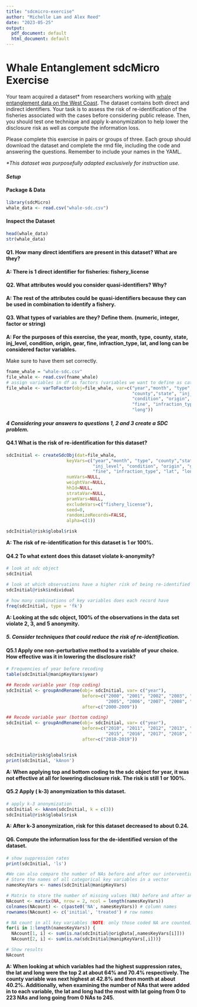```yaml
---
title: "sdcmicro-exercise"
author: "Michelle Lam and Alex Reed"
date: "2023-05-25"
output:
  pdf_document: default
  html_document: default
---
```


# Whale Entanglement sdcMicro Exercise

Your team acquired a dataset\* from researchers working with [whale entanglement data on the West Coast](https://drive.google.com/file/d/1MemLmCRFtkyakWJOH_8iosGIMRKfsQVv/view?usp=share_link). The dataset contains both direct and indirect identifiers. Your task is to assess the risk of re-identification of the fisheries associated with the cases before considering public release. Then, you should test one technique and apply k-anonymization to help lower the disclosure risk as well as compute the information loss.

Please complete this exercise in pairs or groups of three. Each group should download the dataset and complete the rmd file, including the code and answering the questions. Remember to include your names in the YAML.

*\*This dataset was purposefully adapted exclusively for instruction use.*

#### *Setup*

#### Package & Data

```r
library(sdcMicro)
whale_data <- read.csv("whale-sdc.csv")
```

#### Inspect the Dataset

```r
head(whale_data)
str(whale_data)
```

#### **Q1. How many direct identifiers are present in this dataset? What are they?**

**A: There is 1 direct identifier for fisheries: fishery_license**

#### **Q2. What attributes would you consider quasi-identifiers? Why?**

**A: The rest of the attributes could be quasi-identifiers because they can be used in combination to identify a fishery.**

#### **Q3. What types of variables are they? Define them. (numeric, integer, factor or string)**

**A: For the purposes of this exercise, the year, month, type, county, state, inj_level, condition, origin, gear, fine, infraction_type, lat, and long can be considered factor variables.**

Make sure to have them set correctly.

```r
fname_whale = "whale-sdc.csv"
file_whale <- read.csv(fname_whale)
# assign variables in df as factors (variables we want to define as categorical)
file_whale <- varToFactor(obj=file_whale, var=c("year","month", "type",
                                                "county","state", "inj_level",
                                                "condition", "origin", "gear", 
                                                "fine", "infraction_type", "lat",
                                                "long"))

```

#### ***4 Considering your answers to questions 1, 2 and 3 create a SDC problem.***

#### **Q4.1 What is the risk of re-identification for this dataset?**

```r
sdcInitial <- createSdcObj(dat=file_whale,
                       keyVars=c("year","month", "type", "county","state", 
                                 "inj_level", "condition", "origin", "gear", 
                                 "fine", "infraction_type", "lat", "long"),
                       numVars=NULL,
                       weightVar=NULL,
                       hhId=NULL,
                       strataVar=NULL,
                       pramVars=NULL,
                       excludeVars=c("fishery_license"),
                       seed=0,
                       randomizeRecords=FALSE,
                       alpha=c(1))

sdcInitial@risk$global$risk
```

**A: The risk of re-identification for this dataset is 1 or 100%.**

#### Q4.2 To what extent does this dataset violate k-anonymity?

```r
# look at sdc object
sdcInitial

# look at which observations have a higher risk of being re-identified
sdcInitial@risk$individual

# how many combinations of key variables does each record have
freq(sdcInitial, type = 'fk')
```

**A: Looking at the sdc object, 100% of the observations in the data set violate 2, 3, and 5 anonymity.**

#### *5. Consider techniques that could reduce the risk of re-identification.*

#### Q5.1 Apply one non-perturbative method to a variable of your choice. How effective was it in lowering the disclosure risk?

```r
# Frequencies of year before recoding
table(sdcInitial@manipKeyVars$year)

## Recode variable year (top coding)
sdcInitial <- groupAndRename(obj= sdcInitial, var= c("year"), 
                             before=c("2000", "2001", "2002", "2003", "2004", 
                                      "2005", "2006", "2007", "2008", "2009"), 
                             after=c("2000-2009"))

## Recode variable year (bottom coding)
sdcInitial <- groupAndRename(obj= sdcInitial, var= c("year"), 
                             before=c("2010", "2011", "2012", "2013", "2014",
                                      "2015", "2016", "2017", "2018", "2019"), 
                             after=c("2010-2019"))


sdcInitial@risk$global$risk
print(sdcInitial, 'kAnon')
```

**A: When applying top and bottom coding to the sdc object for year, it was not effective at all for lowering disclosure risk. The risk is still 1 or 100%.**

#### Q5.2 Apply ( k-3) anonymization to this dataset.

```r
# apply k-3 anonymization
sdcInitial <- kAnon(sdcInitial, k = c(3))
sdcInitial@risk$global$risk
```

**A: After k-3 anonymization, risk for this dataset decreased to about 0.24.**

#### Q6. Compute the information loss for the de-identified version of the dataset.

```r
# show suppression rates
print(sdcInitial, 'ls')

#We can also compare the number of NAs before and after our interventions
# Store the names of all categorical key variables in a vector
namesKeyVars <- names(sdcInitial@manipKeyVars)

# Matrix to store the number of missing values (NA) before and after anonymization
NAcount <- matrix(NA, nrow = 2, ncol = length(namesKeyVars))
colnames(NAcount) <- c(paste0('NA', namesKeyVars)) # column names
rownames(NAcount) <- c('initial', 'treated') # row names

# NA count in all key variables (NOTE: only those coded NA are counted)
for(i in 1:length(namesKeyVars)) {
  NAcount[1, i] <- sum(is.na(sdcInitial@origData[,namesKeyVars[i]]))
  NAcount[2, i] <- sum(is.na(sdcInitial@manipKeyVars[,i]))}

# Show results
NAcount
```

**A: When looking at which variables had the highest suppression rates, the lat and long were the top 2 at about 64% and 70.4% respectively. The county variable was next highest at 42.8% and then month at about 40.2%. Additionally, when examining the number of NAs that were added in to each variable, the lat and long had the most with lat going from 0 to 223 NAs and long going from 0 NAs to 245.**
